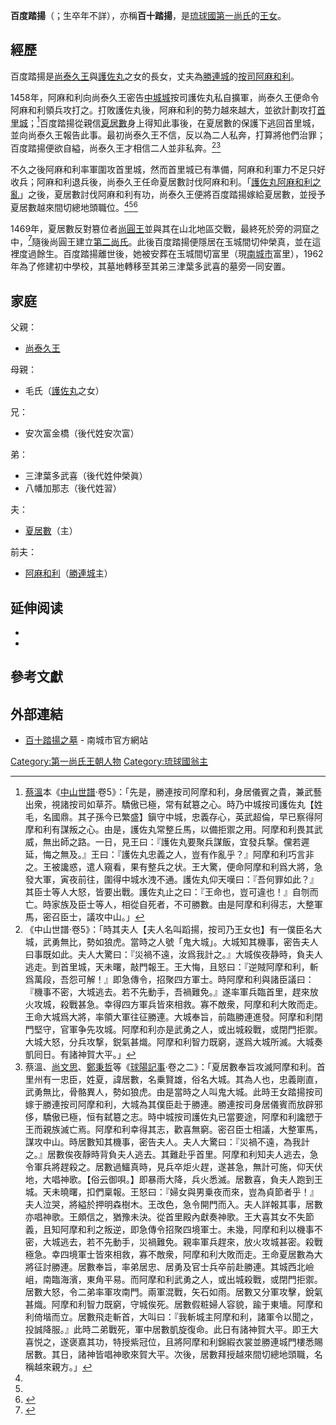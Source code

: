 {{東亞女性歷史人物
|名稱 = 百度踏揚
|身份 = 琉球國第一尚氏王朝按司加那志
|國家 = {{flag|Ryukyu Kingdom}}
|時代 = [[第一尚氏|第一尚氏]]、[[第二尚氏|第二尚氏]]
|屆數 = 
|前任 = 
|繼任 = 
|圖片名稱 = Grave of Mitsuba Tabuki and Momoto Fumiagari 01.jpg
|圖片大小 = 
|圖片說明 = 三津葉多武喜與百十踏揚之墓。他們分別是尚泰久王的次男和長女。
|姓 = 
|名 = 
|姓名 = 
|字 = 
|別名 = 百十踏揚
|最高職務 = 
|封爵 = 
|封號 = 
|位號 = 
|位階 = [[按司|按司加那志]]
|品階 = 
|御稱號 = <!--日本皇族之稱號-->
|宮號1 = <!--日本皇族之宮號-->
|封地 = 
|湯沐邑 = 
|神號 = 
|尊號 = 
|族裔 = [[琉球族|琉球族]]
|信仰 = <!--指的是宗教信仰-->
|氏族 = 
|府邸 = 
|世系 = 
|初名 = 
|幼名 = <!--日本人用-->
|童名 = <!--琉球人用-->
|小字 = 
|號 = 
|法號 = 
|院號 = 
|其他名號 = 
|出生日期 = 
|出生地點 = 
|婚年 = 
|逝世日期 = 
|逝世地點 = 玉城間切仲榮真
|諡號 = 
|墓葬 = 玉城間切富里（現[[南城市|南城市]]富里）
|祠廟 = 
|父親 = [[尚泰久王|尚泰久王]]
|嫡母 = 
|母親 = 毛氏（[[護佐丸|護佐丸]]之女）
|夫 = [[阿麻和利|阿麻和利]]→[[夏居數|夏居數]]
|婚姻名份 = 
|夫之父 = 榮野比大屋子（夏居數）
|夫之母 = 
|夫之嫡母 = 
|夫之元配 = 
|夫之正室 = 
|夫之繼室 = 
|夫之平妻 = 
|夫之側室 = 
|兄弟 = 安次富金橋<small>（兄）</small><br>三津葉多武喜<small>（弟）</small><br>八幡加那志<small>（弟）</small>
|姊妹 = 
|嫡兄弟 = 
|嫡姊妹 = 
|庶兄弟 = 
|庶姊妹 = 
|同胞兄弟 = 
|同胞姊妹 = 
|異母兄弟 = [[尚德王|尚德王]]
|異母姊妹 = 
|異父兄弟 = 
|異父姊妹 = 
|繼兄弟 = 
|繼姊妹 = 
|子 = 
|女 = 
|養子 = 
|養女 = 
|繼子 = 
|繼女 = 
|其他親屬 = [[尚巴志王|尚巴志王]]<small>（祖父）</small><br>[[護佐丸|護佐丸]]<small>（祖父）</small>
|經歷 = 
|著作 = 
|注釋=
}}
{{Lewchewan|kanji=百度踏揚|kana=ももとふみあがり|romaji=Momoto Fumiagari}}
'''百度踏揚'''（{{ryu|r=百度踏揚|kn=ももとふみあがり|rm=Momoto Fumiagari|f=y}}；生卒年不詳），亦稱'''百十踏揚'''，是[[琉球國|琉球國]][[第一尚氏|第一尚氏]]的[[王女|王女]]。

== 經歷 ==
百度踏揚是[[尚泰久王|尚泰久王]]與[[護佐丸|護佐丸]]之女的長女，丈夫為[[勝連城|勝連城]]的[[按司|按司]][[阿麻和利|阿麻和利]]。

1458年，阿麻和利向尚泰久王密告[[中城城|中城城]]按司護佐丸私自擴軍，尚泰久王便命令阿麻和利領兵攻打之。打敗護佐丸後，阿麻和利的勢力越來越大，並欲計劃攻打[[首里城|首里城]]；<ref>[[蔡溫|蔡溫]]本《[[中山世譜|中山世譜]]·卷5》：「先是，勝連按司阿摩和利，身居儀賓之貴，兼武藝出衆，視諸按司如草芥。驕傲已極，常有弑簒之心。時乃中城按司護佐丸【姓毛，名國鼎。其子孫今已繁盛】鎭守中城，忠義存心，英武超倫，早已察得阿摩和利有謀叛之心。由是，護佐丸常整丘馬，以備拒禦之用。阿摩和利畏其武威，無出師之路。一日，見王曰：『護佐丸要聚兵謀飯，宜發兵撃。儻若遲延，悔之無及。』王曰：『護佐丸忠義之人，豈有作亂乎？』阿摩和利巧言非之。王被讒惑，遣人窺看，果有整兵之状。王大驚，便命阿摩和利爲大將，急發大軍，寅夜前往，圍得中城水洩不通。護佐丸仰天嘆曰：『吾何罪如此？』其臣士等人大怒，皆要出戰。護佐丸止之曰：『王命也，豈可違也！』自刎而亡。時家族及臣士等人，相從自死者，不可勝數。由是阿摩和利得志，大整軍馬，密召臣士，議攻中山。」</ref>百度踏揚從親信[[夏居數|夏居數]]身上得知此事後，在夏居數的保護下逃回首里城，並向尚泰久王報告此事。最初尚泰久王不信，反以為二人私奔，打算將他們治罪；百度踏揚便欲自縊，尚泰久王才相信二人並非私奔。<ref name="中山">《中山世譜·卷5》：「時其夫人【夫人名叫蹈揚，按司乃王女也】有一僕臣名大城，武勇無比，勢如狼虎。當時之人號「鬼大城」。大城知其機事，密告夫人曰事既如此。夫人大驚曰：『災禍不遠，汝爲我計之。』大城俟夜静時，負夫人逃走。到首里城，天未曙，敲門報王。王大悔，且怒曰：『逆賊阿摩和利，斬爲萬段，吾怨可解！』即急傳令，招聚四方軍士。時阿摩和利與諸臣議曰：『機事不密，大城逃去。若不先動手，吾禍難免。』遂率軍兵臨首里，趕來放火攻城，殺戰甚急。幸得四方軍兵皆來相救。寡不敵衆，阿摩和利大敗而走。王命大城爲大將，率領大軍往征勝連。大城奉旨，前臨勝連進發。阿摩和利閉門堅守，官軍争先攻城。阿摩和利亦是武勇之人，或出城殺戰，或閉門拒禦。大城大怒，分兵攻撃，鋭氣甚熾。阿摩和利智力既窮，遂爲大城所滅。大城奏凱囘日。有諸神賀大平。」</ref><ref name="球陽">蔡溫、[[尚文思|尚文思]]、[[鄭秉哲|鄭秉哲]]等《[[球陽記事|球陽記事]]·卷之二》：「夏居數奉旨攻滅阿摩和利。首里州有一忠臣，姓夏，諱居數，名乗賢雄，俗名大城。其為人也，忠義剛直，武勇無比，骨骼異人，勢如狼虎。由是當時之人叫鬼大城。此時王女踏揚按司嫁于勝連按司阿摩和利，大城為其僕臣赴于勝連。勝連按司身居儀賓而放辟邪侈，驕傲已極，恒有弑簒之志。時中城按司護佐丸已當要途，阿摩和利讒愬于王而親族滅亡焉。阿摩和利幸得其志，歡喜無窮。密召臣士相議，大整軍馬，謀攻中山。時居數知其機事，密告夫人。夫人大驚曰：『災禍不遠，為我計之。』居數俟夜靜時背負夫人逃去。其難赴乎首里。阿摩和利知夫人逃去，急令軍兵將趕殺之。居數過鱷真時，見兵卒炬火趕，遂甚急，無計可施，仰天伏地，大唱神歌。【俗云御唄。】即暴雨大降，兵火悉滅。居數喜，負夫人跑到王城。天未曉曙，扣們稟報。王怒曰：『婦女與男乗夜而來，豈為貞節者乎！』夫人泣哭，將縊於押明森樹木。王改色，急令開門而入。夫人詳報其事，居數亦唱神歌。王頗信之，猶豫未決。從首里殿內獻奏神歌。王大喜其女不失節義，且知阿摩和利之叛逆，即急傳令招聚四境軍士。未幾，阿摩和利以機事不密，大城逃去，若不先動手，災禍難免。親率軍兵趕來，放火攻城甚密。殺戰極急。幸四境軍士皆來相救，寡不敵衆，阿摩和利大敗而走。王命夏居數為大將征討勝連。居數奉旨，率弟居忠、居勇及官士兵卒前赴勝連。其城西北嶮岨，南臨海濱，東角平易。而阿摩和利武勇之人，或出城殺戰，或閉門拒禦。居數大怒，令二弟率軍攻南門。兩軍混戰，矢石如雨。居數又分軍攻擊，銳氣甚熾。阿摩和利智力既窮，守城俟死。居數假粧婦人容貌，踰于東墻。阿摩和利倚堦而立。居數飛走斬首，大叫曰：『我斬城主阿摩和利，諸軍令以聞之，投誠降服。』此時二弟戰死，軍中居數凱旋復命。此日有諸神賀大平。即王大喜悦之，遂褒嘉其功，特授紫冠位，且將阿摩和利錦縀衣裳並勝連城門樓悉賜居數。其日，諸神皆唱神歌來賀大平。次後，居數拜授越來間切總地頭職，名稱越來親方。」</ref>

不久之後阿麻和利率軍圍攻首里城，然而首里城已有準備，阿麻和利軍力不足只好收兵；阿麻和利退兵後，尚泰久王任命夏居數討伐阿麻和利。「[[護佐丸阿麻和利之亂|護佐丸阿麻和利之亂]]」之後，夏居數討伐阿麻和利有功，尚泰久王便將百度踏揚嫁給夏居數，並授予夏居數越來間切總地頭職位。<ref name="中山" /><ref name="球陽" /><ref>{{Cite web|url=https://www.okinawastory.jp/spot/20220900|title=知花城跡|website=沖縄観光情報WEBサイト おきなわ物語}}</ref>

1469年，夏居數反對篡位者[[尚圓王|尚圓王]]並與其在山北地區交戰，最終死於{{le|知花城|Chibana Castle}}旁的洞窟之中，<ref>{{cite web | website=【 L-internet 】エル・インターネット | url=http://www.lint.ne.jp/~uematsu/chibana.html|title=エル・インターネット | language=ja | access-date=2020-03-16}}</ref>隨後尚圓王建立[[第二尚氏|第二尚氏]]。此後百度踏揚便隱居在玉城間切仲榮真，並在這裡度過餘生。百度踏揚離世後，她被安葬在玉城間切富里（現[[南城市|南城市]]富里），1962年為了修建初中學校，其墓地轉移至其弟三津葉多武喜的墓旁一同安置。

== 家庭 ==
父親：
* [[尚泰久王|尚泰久王]]
母親：
* 毛氏（[[護佐丸|護佐丸]]之女）
兄：
* 安次富金橋（後代姓安次富）
弟：
* 三津葉多武喜（後代姓仲榮眞）
* 八幡加那志（後代姓習）
夫：
* [[夏居數|夏居數]]（{{link-ja|越來城|越来城}}主）
前夫：
* [[阿麻和利|阿麻和利]]（[[勝連城|勝連城]]主）

== 延伸阅读 ==
* {{Cite book | author = [[蔡溫|蔡溫]]本 | title = 《[[:s:中山世譜/卷05|中山世譜·卷5]]》 | location =  | publisher =  | date = 1725年 | ISBN =  | language =  }}
* {{Cite book | author = 蔡溫、[[尚文思|尚文思]]、[[鄭秉哲|鄭秉哲]]等 | editor =  | title = 《[[:s:球陽記事/卷之二|球陽記事·卷之二]]》 | location =  | publisher =  | date = 1745年 | language =  }}

== 參考文獻 ==
{{reflist}}

== 外部連結==
* [http://www.city.nanjo.okinawa.jp/about-nanjo/movie_ja/2012/02/post-58.html 百十踏揚之墓] - 南城市官方網站{{ja}}

[[Category:第一尚氏王朝人物|Category:第一尚氏王朝人物]]
[[Category:琉球國翁主|Category:琉球國翁主]]